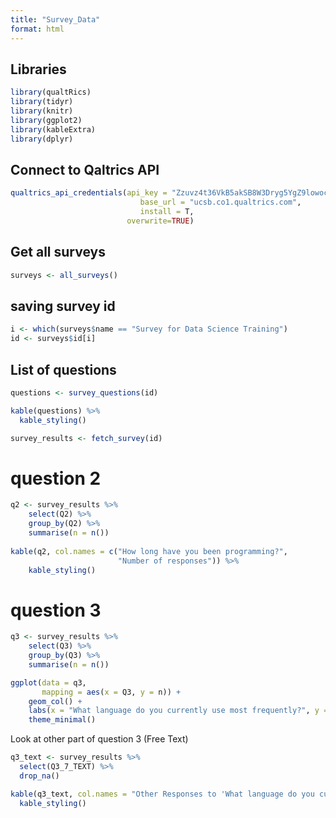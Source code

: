 ```yaml
---
title: "Survey_Data"
format: html
---
```


## Libraries

```r
library(qualtRics)
library(tidyr)
library(knitr)
library(ggplot2)
library(kableExtra)
library(dplyr)
```

## Connect to Qaltrics API

```r

qualtrics_api_credentials(api_key = "Zzuvz4t36VkB5akSB8W3Dryg5YgZ9lowoc3JEfEN",
                             base_url = "ucsb.co1.qualtrics.com",
                             install = T,
                          overwrite=TRUE)

```



##  Get all surveys

```r
surveys <- all_surveys()

```


## saving survey id

```r
i <- which(surveys$name == "Survey for Data Science Training")
id <- surveys$id[i]
```

## List of questions

```r
questions <- survey_questions(id)

kable(questions) %>% 
  kable_styling()
```

```r
survey_results <- fetch_survey(id)
```

# question 2

```r
q2 <- survey_results %>% 
    select(Q2) %>% 
    group_by(Q2) %>% 
    summarise(n = n())  
  
kable(q2, col.names = c("How long have you been programming?",
                        "Number of responses")) %>%
    kable_styling()
```


# question 3

```r
q3 <- survey_results %>% 
    select(Q3) %>% 
    group_by(Q3) %>% 
    summarise(n = n())

ggplot(data = q3, 
       mapping = aes(x = Q3, y = n)) +
    geom_col() +
    labs(x = "What language do you currently use most frequently?", y = "Number of reponses") +
    theme_minimal()
```
Look at other part of question 3 (Free Text)

```r
q3_text <- survey_results %>% 
  select(Q3_7_TEXT) %>% 
  drop_na()

kable(q3_text, col.names = "Other Responses to 'What language do you currently use'") %>% 
  kable_styling()
```





